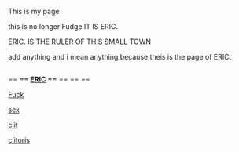 This is my page 

this is no longer Fudge
IT IS ERIC.


ERIC. IS THE RULER OF THIS SMALL TOWN

add anything and i mean anything because theis is the page of ERIC.




== == == '''== [[ERIC]] ==''' == == ==



[[Fuck]]

[[sex]]

[[clit]]

[[clitoris]]